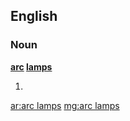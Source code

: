 ==English==

===Noun===
'''[[arc]] [[lamp]]s'''

# {{plural of|[[arc lamp]]}}

[[ar:arc lamps]]
[[mg:arc lamps]]